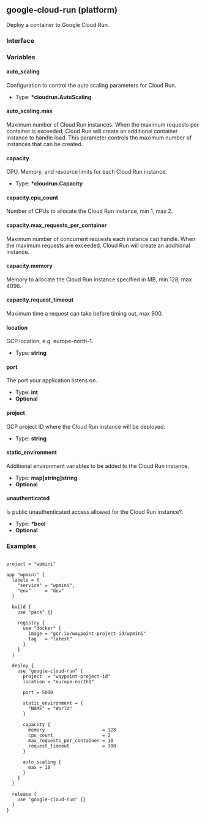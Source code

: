 ## google-cloud-run (platform)

Deploy a container to Google Cloud Run.

### Interface

### Variables

#### auto_scaling

Configuration to control the auto scaling parameters for Cloud Run.

- Type: **\*cloudrun.AutoScaling**

#### auto_scaling.max

Maximum number of Cloud Run instances. When the maximum requests per container is exceeded, Cloud Run will create an additional container instance to handle load.
This parameter controls the maximum number of instances that can be created.

#### capacity

CPU, Memory, and resource limits for each Cloud Run instance.

- Type: **\*cloudrun.Capacity**

#### capacity.cpu_count

Number of CPUs to allocate the Cloud Run instance, min 1, max 2.

#### capacity.max_requests_per_container

Maximum number of concurrent requests each instance can handle. When the maximum requests are exceeded, Cloud Run will create an additional instance.

#### capacity.memory

Memory to allocate the Cloud Run instance specified in MB, min 128, max 4096.

#### capacity.request_timeout

Maximum time a request can take before timing out, max 900.

#### location

GCP location, e.g. europe-north-1.

- Type: **string**

#### port

The port your application listens on.

- Type: **int**
- **Optional**

#### project

GCP project ID where the Cloud Run instance will be deployed.

- Type: **string**

#### static_environment

Additional environment variables to be added to the Cloud Run instance.

- Type: **map[string]string**
- **Optional**

#### unauthenticated

Is public unauthenticated access allowed for the Cloud Run instance?.

- Type: **\*bool**
- **Optional**

### Examples

```

project = "wpmini"

app "wpmini" {
  labels = {
    "service" = "wpmini",
    "env"     = "dev"
  }

  build {
    use "pack" {}

    registry {
      use "docker" {
        image = "gcr.io/waypoint-project-id/wpmini"
        tag   = "latest"
      }
    }
  }

  deploy {
    use "google-cloud-run" {
      project  = "waypoint-project-id"
      location = "europe-north1"

      port = 5000

      static_environment = {
        "NAME" = "World"
      }

      capacity {
        memory                     = 128
        cpu_count                  = 2
        max_requests_per_container = 10
        request_timeout            = 300
      }

      auto_scaling {
        max = 10
      }
    }
  }

  release {
    use "google-cloud-run" {}
  }
}

```
